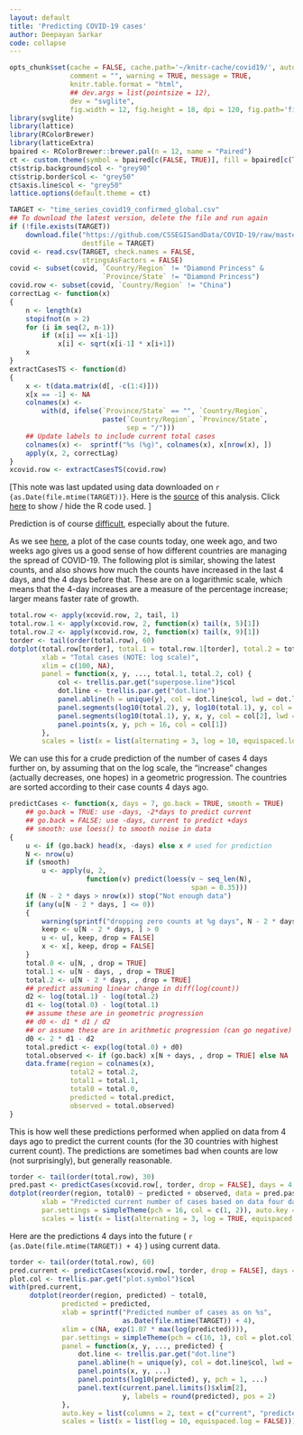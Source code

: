```yaml
---
layout: default
title: 'Predicting COVID-19 cases'
author: Deepayan Sarkar
code: collapse
---
```




```r
opts_chunk$set(cache = FALSE, cache.path='~/knitr-cache/covid19/', autodep = TRUE,
               comment = "", warning = TRUE, message = TRUE,
               knitr.table.format = "html",
			   ## dev.args = list(pointsize = 12),
               dev = "svglite",
               fig.width = 12, fig.height = 18, dpi = 120, fig.path='figures/prediction-')
library(svglite)
library(lattice)
library(RColorBrewer)
library(latticeExtra)
bpaired <- RColorBrewer::brewer.pal(n = 12, name = "Paired")
ct <- custom.theme(symbol = bpaired[c(FALSE, TRUE)], fill = bpaired[c(TRUE, FALSE)])
ct$strip.background$col <- "grey90"
ct$strip.border$col <- "grey50"
ct$axis.line$col <- "grey50"
lattice.options(default.theme = ct)
```

```r
TARGET <- "time_series_covid19_confirmed_global.csv"
## To download the latest version, delete the file and run again
if (!file.exists(TARGET))
    download.file("https://github.com/CSSEGISandData/COVID-19/raw/master/csse_covid_19_data/csse_covid_19_time_series/time_series_covid19_confirmed_global.csv",
                  destfile = TARGET)
covid <- read.csv(TARGET, check.names = FALSE,
                  stringsAsFactors = FALSE)
covid <- subset(covid, `Country/Region` != "Diamond Princess" &
                       `Province/State` != "Diamond Princess")
covid.row <- subset(covid, `Country/Region` != "China")
correctLag <- function(x)
{
    n <- length(x)
    stopifnot(n > 2)
    for (i in seq(2, n-1))
        if (x[i] == x[i-1])
            x[i] <- sqrt(x[i-1] * x[i+1])
    x
}
extractCasesTS <- function(d)
{
    x <- t(data.matrix(d[, -c(1:4)]))
    x[x == -1] <- NA
    colnames(x) <-
        with(d, ifelse(`Province/State` == "", `Country/Region`,
                       paste(`Country/Region`, `Province/State`,
                             sep = "/")))
    ## Update labels to include current total cases
    colnames(x) <-  sprintf("%s (%g)", colnames(x), x[nrow(x), ])
    apply(x, 2, correctLag)
}
xcovid.row <- extractCasesTS(covid.row)
```


[This note was last updated using data downloaded on 
`r {as.Date(file.mtime(TARGET))}`. Here is the
[source](https://github.com/deepayan/deepayan.github.io/blob/master/covid-19/prediction.rmd) of this analysis. Click <a href="#"
data-toggle="collapse" data-target="div.sourceCode"
aria-expanded="true">here</a> to show / hide the R code used. ]


Prediction is of course
[difficult](https://quoteinvestigator.com/2013/10/20/no-predict/),
especially about the future.

As we see [here](doubling.html), a plot of the case counts today, one
week ago, and two weeks ago gives us a good sense of how different
countries are managing the spread of COVID-19. The following plot is
similar, showing the latest counts, and also shows how much the counts
have increased in the last 4 days, and the 4 days before that. These
are on a logarithmic scale, which means that the 4-day increases are a
measure of the percentage increase; larger means faster rate of
growth.


```r
total.row <- apply(xcovid.row, 2, tail, 1)
total.row.1 <- apply(xcovid.row, 2, function(x) tail(x, 5)[1])
total.row.2 <- apply(xcovid.row, 2, function(x) tail(x, 9)[1])
torder <- tail(order(total.row), 60)
dotplot(total.row[torder], total.1 = total.row.1[torder], total.2 = total.row.2[torder],
        xlab = "Total cases (NOTE: log scale)",
        xlim = c(100, NA),
        panel = function(x, y, ..., total.1, total.2, col) {
            col <- trellis.par.get("superpose.line")$col
            dot.line <- trellis.par.get("dot.line")
            panel.abline(h = unique(y), col = dot.line$col, lwd = dot.line$lwd)
            panel.segments(log10(total.2), y, log10(total.1), y, col = col[3], lwd = 2)
            panel.segments(log10(total.1), y, x, y, col = col[2], lwd = 3)
            panel.points(x, y, pch = 16, col = col[1])
        },
        scales = list(x = list(alternating = 3, log = 10, equispaced.log = FALSE)))
```

We can use this for a crude prediction of the number of cases 4 days
further on, by assuming that on the log scale, the "increase" changes
(actually decreases, one hopes) in a geometric progression. The
countries are sorted according to their case counts 4 days ago. 


```r
predictCases <- function(x, days = 7, go.back = TRUE, smooth = TRUE)
    ## go.back = TRUE: use -days, -2*days to predict current
    ## go.back = FALSE: use -days, current to predict +days
    ## smooth: use loess() to smooth noise in data 
{
    u <- if (go.back) head(x, -days) else x # used for prediction
    N <- nrow(u)
    if (smooth)
        u <- apply(u, 2,
                   function(v) predict(loess(v ~ seq_len(N),
                                             span = 0.35)))
    if (N - 2 * days > nrow(x)) stop("Not enough data")
    if (any(u[N - 2 * days, ] <= 0))
    {
        warning(sprintf("dropping zero counts at %g days", N - 2 * days))
        keep <- u[N - 2 * days, ] > 0
        u <- u[, keep, drop = FALSE]
        x <- x[, keep, drop = FALSE]
    }
    total.0 <- u[N, , drop = TRUE]
    total.1 <- u[N - days, , drop = TRUE]
    total.2 <- u[N - 2 * days, , drop = TRUE]
    ## predict assuming linear change in diff(log(count))
    d2 <- log(total.1) - log(total.2)
    d1 <- log(total.0) - log(total.1)
    ## assume these are in geometric progression
    ## d0 <- d1 * d1 / d2
    ## or assume these are in arithmetic progression (can go negative)
    d0 <- 2 * d1 - d2
    total.predict <- exp(log(total.0) + d0)
    total.observed <- if (go.back) x[N + days, , drop = TRUE] else NA
    data.frame(region = colnames(x),
               total2 = total.2,
               total1 = total.1,
               total0 = total.0,
               predicted = total.predict,
               observed = total.observed)
}
```

This is how well these predictions performed when applied on data from
4 days ago to predict the current counts (for the 30 countries with
highest current count). The predictions are sometimes bad when counts
are low (not surprisingly), but generally reasonable.


```r
torder <- tail(order(total.row), 30)
pred.past <- predictCases(xcovid.row[, torder, drop = FALSE], days = 4, go.back = TRUE)
dotplot(reorder(region, total0) ~ predicted + observed, data = pred.past,
        xlab = "Predicted current number of cases based on data four days ago",
        par.settings = simpleTheme(pch = 16, col = c(1, 2)), auto.key = list(columns = 2),
        scales = list(x = list(alternating = 3, log = TRUE, equispaced.log = FALSE)))
```

Here are the predictions 4 days into the future (
`r {as.Date(file.mtime(TARGET)) + 4}`
) using current data.

```r
torder <- tail(order(total.row), 60)
pred.current <- predictCases(xcovid.row[, torder, drop = FALSE], days = 4, go.back = FALSE)
plot.col <- trellis.par.get("plot.symbol")$col
with(pred.current,
     dotplot(reorder(region, predicted) ~ total0,
             predicted = predicted,
             xlab = sprintf("Predicted number of cases as on %s",
                            as.Date(file.mtime(TARGET)) + 4),
             xlim = c(NA, exp(1.07 * max(log(predicted)))),
             par.settings = simpleTheme(pch = c(16, 1), col = plot.col), 
             panel = function(x, y, ..., predicted) {
                 dot.line <- trellis.par.get("dot.line")
                 panel.abline(h = unique(y), col = dot.line$col, lwd = dot.line$lwd)
                 panel.points(x, y, ...)
                 panel.points(log10(predicted), y, pch = 1, ...)
                 panel.text(current.panel.limits()$xlim[2],
                            y, labels = round(predicted), pos = 2)
             },
             auto.key = list(columns = 2, text = c("current", "predicted")),
             scales = list(x = list(log = 10, equispaced.log = FALSE))))
```



<!--  

# Prediction using doubling time

[TODO]

A slightly more sophisticated method could be to predict the [doubling
time](doubling.html), and use it to predict growth. Although the
initial growth is often erratic, most countries seem to be settling
down into a pattern of linear growth of the doubling time. If we
assume that doubling time will continue to grow linearly, that gives
us a predicted doubling time every day into the future, and that can
be turned into a predicted number of cases (or new cases, etc.).

```r
DAYS.USED <- 5
```

We use a naive method to estimate how the doubling time will change
linearly: we look at the change in doubling time over the last 
`r {DAYS.USED}` days, and use the minimum and maximum as possible
limits.



```Rcpp
#include <Rcpp.h>

using namespace Rcpp;

double interpolate_value(NumericVector x, double thalf)
{
    int lo, hi;
    // should be error if thalf < 0; but just return 0
    if (thalf < 0) return 0.0;
    lo = (int) thalf;
    hi = lo + 1;
    return x[lo] * (hi-thalf) + x[hi] * (thalf-lo);
}


// [[Rcpp::export]]
NumericVector extend_linear_doubling(NumericVector x, int nnew,
				     double dcurrent, double dchange)
{
    int j, n = x.size();
    double thalf;
    NumericVector ex(n + nnew);
    for (int j = 0; j < n; j++) {
		ex[j] = x[j];
    }
    for (int j = n; j < n + nnew; j++) {
		dcurrent += dchange;
		thalf = j - dcurrent;
		ex[j] = 2 * interpolate_value(ex, thalf);
    }
    return ex;
}
```





```r
tdouble <- function(n, x, min = 50)
{
    if (x[n] < min) return (NA_real_)
    x <- head(x, n)
    x <- c(0, x[x > 0])
    i <- seq_along(x)
    f <- approxfun(x, i)
    diff(f(max(x) * c(0.5, 1)))
}
doubling.last <- function(x, min = 50, days = DAYS.USED)
{
    sapply(rev(seq(length(x), by = -1, length.out = days)),
           tdouble, x = x, min = min)
}
panel.predict <-
    function(x, y, drop.days = 0, pred.days = DAYS.USED, new.days = 20,
             cumulative = TRUE, fill = "grey50", alpha = 0.5,
             prepanel = FALSE)
        ## daily new cases (diff) if cumulative = FALSE
{
    if (drop.days > 0)
    {
        x <- head(x, -drop.days)
        y <- head(y, -drop.days)
    }
    N <- length(x)
    dt <- doubling.last(y, min = 50, days = pred.days)
    drange <- range(diff(dt))
    ## prediction for lower and upper end: next 'new.days' days
    y.lower <-
        tail(extend_linear_doubling(y, new.days, dt[length(dt)], max(0, drange[1])),
             new.days + 1)
    y.upper <-
        tail(extend_linear_doubling(y, new.days, dt[length(dt)], drange[2]),
             new.days + 1)
    x.new <- seq(x[N], by = 1, length.out = new.days + 1)
    ## str(list(N = N, ystart = y[N], x = x.new, yl = y.lower, yu = y.upper))
    if (prepanel)
    {
        if (cumulative) list(xlim = range(x) + c(0, new.days),
                             ylim = c(NA, max(y.lower, y.upper)))
        else list(xlim = range(x) + c(0, new.days),
                  ylim = c(NA, max(diff(y.lower), diff(y.upper))))
    }
    else
    {
        if (cumulative)
            panel.polygon(c(x.new, rev(x.new)), c(y.lower, rev(y.upper)),
                          col = fill, alpha = alpha, border = "transparent")
        else
            panel.polygon(x.new[-1], diff(y.lower), rev(x.new[-1]), rev(diff(y.upper)),
                          col = fill, alpha = alpha, border = "transparent")
    }
}
my.prepanel <- function(x, y, ..., new.days, cumulative = TRUE)
{
    panel.predict(x, y, ...,
                  new.days = new.days,
                  cumulative = cumulative, prepanel = TRUE)
}
my.panel <- function(x, y, ..., new.days, cumulative)
{
    panel.predict(x, y, ...,
                  new.days = new.days,
                  cumulative = cumulative, alpha = 0.5)
    if (cumulative)
        panel.xyplot(x, y, ..., type = "l")
    else
        panel.xyplot(x[-1], diff(y), ..., type = "o", pch = ".", cex = 3)
}
```




```r
N <- nrow(xcovid.row)
regions <- # at least 1000 cases
    names(which(sort(xcovid.row[N, ], decreasing=TRUE) > 9999))
t <- seq(as.Date("2020-01-22"), by = 1, length.out = N)
d.regions <- data.frame(time = t,
                        cases = as.vector(xcovid.row[, regions]),
                        region = gl(length(regions), N, labels = regions))
xyplot(cases ~ time | region, data = d.regions, 
       new.days = 10, cumulative = TRUE, as.table = TRUE,
       drop.days = DAYS.USED, pred.days = DAYS.USED,
       scales = list(y = "free"),
       prepanel = my.prepanel, panel = my.panel)
```



-->
